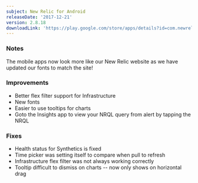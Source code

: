 ```yaml
---
subject: New Relic for Android
releaseDate: '2017-12-21'
version: 2.8.18
downloadLink: 'https://play.google.com/store/apps/details?id=com.newrelic.rpm&hl=en'
---
```


### Notes

The mobile apps now look more like our New Relic website as we have updated our fonts to match the site!

### Improvements

* Better flex filter support for Infrastructure
* New fonts
* Easier to use tooltips for charts
* Goto the Insights app to view your NRQL query from alert by tapping the NRQL

### Fixes

* Health status for Synthetics is fixed
* Time picker was setting itself to compare when pull to refresh
* Infrastructure flex filter was not always working correctly
* Tooltip difficult to dismiss on charts -- now only shows on horizontal drag

